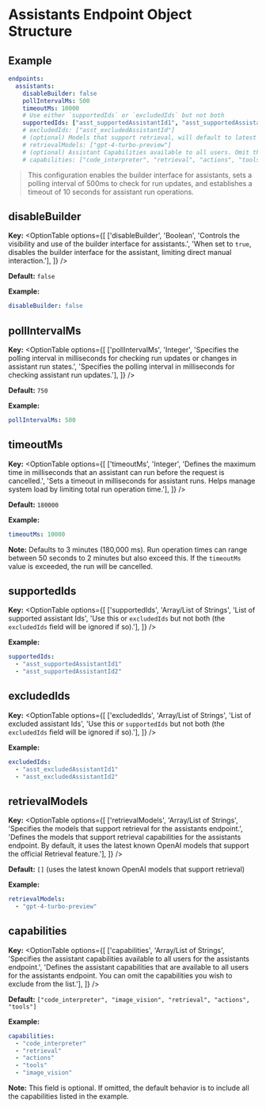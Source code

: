 # Assistants Endpoint Object Structure

## Example

```yaml filename="Assistants Endpoint"
endpoints:
  assistants:
    disableBuilder: false
    pollIntervalMs: 500
    timeoutMs: 10000
    # Use either `supportedIds` or `excludedIds` but not both
    supportedIds: ["asst_supportedAssistantId1", "asst_supportedAssistantId2"]
    # excludedIds: ["asst_excludedAssistantId"]
    # (optional) Models that support retrieval, will default to latest known OpenAI models that support the feature
    # retrievalModels: ["gpt-4-turbo-preview"]
    # (optional) Assistant Capabilities available to all users. Omit the ones you wish to exclude. Defaults to list below.
    # capabilities: ["code_interpreter", "retrieval", "actions", "tools", "image_vision"]
```
> This configuration enables the builder interface for assistants, sets a polling interval of 500ms to check for run updates, and establishes a timeout of 10 seconds for assistant run operations.

## disableBuilder

**Key:**
<OptionTable
  options={[
    ['disableBuilder', 'Boolean', 'Controls the visibility and use of the builder interface for assistants.', 'When set to `true`, disables the builder interface for the assistant, limiting direct manual interaction.'],
  ]}
/>

**Default:** `false`

**Example:**
```yaml filename="endpoints / assistants / disableBuilder"
disableBuilder: false
```

## pollIntervalMs

**Key:**
<OptionTable
  options={[
    ['pollIntervalMs', 'Integer', 'Specifies the polling interval in milliseconds for checking run updates or changes in assistant run states.', 'Specifies the polling interval in milliseconds for checking assistant run updates.'],
  ]}
/>

**Default:** `750`

**Example:**
```yaml filename="endpoints / assistants / pollIntervalMs"
pollIntervalMs: 500
```

## timeoutMs

**Key:**
<OptionTable
  options={[
    ['timeoutMs', 'Integer', 'Defines the maximum time in milliseconds that an assistant can run before the request is cancelled.', 'Sets a timeout in milliseconds for assistant runs. Helps manage system load by limiting total run operation time.'],
  ]}
/>

**Default:** `180000`

**Example:**
```yaml filename="endpoints / assistants / timeoutMs"
timeoutMs: 10000
```
**Note:** Defaults to 3 minutes (180,000 ms). Run operation times can range between 50 seconds to 2 minutes but also exceed this. If the `timeoutMs` value is exceeded, the run will be cancelled.

## supportedIds

**Key:**
<OptionTable
  options={[
    ['supportedIds', 'Array/List of Strings', 'List of supported assistant Ids', 'Use this or `excludedIds` but not both (the `excludedIds` field will be ignored if so).'],
  ]}
/>

**Example:**
```yaml filename="endpoints / assistants / supportedIds"
supportedIds:
  - "asst_supportedAssistantId1"
  - "asst_supportedAssistantId2"
```

## excludedIds

**Key:**
<OptionTable
  options={[
    ['excludedIds', 'Array/List of Strings', 'List of excluded assistant Ids', 'Use this or `supportedIds` but not both (the `excludedIds` field will be ignored if so).'],
  ]}
/>

**Example:**
```yaml filename="endpoints / assistants / excludedIds"
excludedIds:
  - "asst_excludedAssistantId1"
  - "asst_excludedAssistantId2"
```

## retrievalModels

**Key:**
<OptionTable
  options={[
    ['retrievalModels', 'Array/List of Strings', 'Specifies the models that support retrieval for the assistants endpoint.', 'Defines the models that support retrieval capabilities for the assistants endpoint. By default, it uses the latest known OpenAI models that support the official Retrieval feature.'],
  ]}
/>

**Default:** `[]` (uses the latest known OpenAI models that support retrieval)

**Example:**
```yaml filename="endpoints / assistants / retrievalModels"
retrievalModels:
  - "gpt-4-turbo-preview"
```

## capabilities

**Key:**
<OptionTable
  options={[
    ['capabilities', 'Array/List of Strings', 'Specifies the assistant capabilities available to all users for the assistants endpoint.', 'Defines the assistant capabilities that are available to all users for the assistants endpoint. You can omit the capabilities you wish to exclude from the list.'],
  ]}
/>

**Default:** `["code_interpreter", "image_vision", "retrieval", "actions", "tools"]`

**Example:**
```yaml filename="endpoints / assistants / capabilities"
capabilities:
  - "code_interpreter"
  - "retrieval"
  - "actions"
  - "tools"
  - "image_vision"
```
**Note:** This field is optional. If omitted, the default behavior is to include all the capabilities listed in the example.